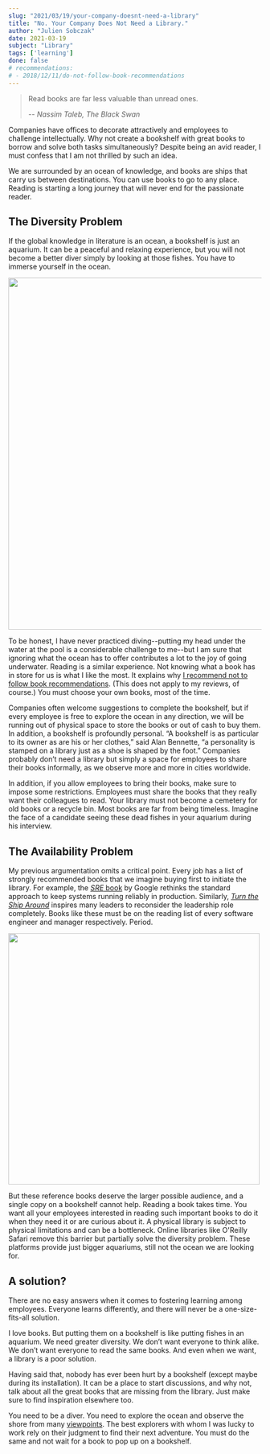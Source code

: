 ```yaml
---
slug: "2021/03/19/your-company-doesnt-need-a-library"
title: "No. Your Company Does Not Need a Library."
author: "Julien Sobczak"
date: 2021-03-19
subject: "Library"
tags: ['learning']
done: false
# recommendations:
# - 2018/12/11/do-not-follow-book-recommendations
---
```



> Read books are far less valuable than unread ones.
>
> -- <cite>Nassim Taleb, The Black Swan</cite>

<Lead>
Companies have offices to decorate attractively and employees to challenge intellectually. Why not create a bookshelf with great books to borrow and solve both tasks simultaneously? Despite being an avid reader, I must confess that I am not thrilled by such an idea.
</Lead>

We are surrounded by an ocean of knowledge, and books are ships that carry us between destinations. You can use books to go to any place. Reading is starting a long journey that will never end for the passionate reader.

## The Diversity Problem

If the global knowledge in literature is an ocean, a bookshelf is just an aquarium. It can be a peaceful and relaxing experience, but you will not become a better diver simply by looking at those fishes. You have to immerse yourself in the ocean.

<img src="/posts_resources/2021-03-19-your-company-doesnt-need-a-library/diversity.png" width="700" />

To be honest, I have never practiced diving--putting my head under the water at the pool is a considerable challenge to me--but I am sure that ignoring what the ocean has to offer contributes a lot to the joy of going underwater. Reading is a similar experience. Not knowing what a book has in store for us is what I like the most. It explains why [I recommend not to follow book recommendations](/write/2018/12/11/do-not-follow-book-recommendations). (This does not apply to my reviews, of course.) You must choose your own books, most of the time.

Companies often welcome suggestions to complete the bookshelf, but if every employee is free to explore the ocean in any direction, we will be running out of physical space to store the books or out of cash to buy them. In addition, a bookshelf is profoundly personal. “A bookshelf is as particular to its owner as are his or her clothes,” said Alan Bennette, “a personality is stamped on a library just as a shoe is shaped by the foot.” Companies probably don’t need a library but simply a space for employees to share their books informally, as we observe more and more in cities worldwide.

In addition, if you allow employees to bring their books, make sure to impose some restrictions. Employees must share the books that they really want their colleagues to read. Your library must not become a cemetery for old books or a recycle bin. Most books are far from being timeless. Imagine the face of a candidate seeing these dead fishes in your aquarium during his interview.


## The Availability Problem

My previous argumentation omits a critical point. Every job has a list of strongly recommended books that we imagine buying first to initiate the library. For example, the [_SRE_ book](/read/2016/07/01/site-reliability-engineering) by Google rethinks the standard approach to keep systems running reliably in production. Similarly, [_Turn the Ship Around_](/read/2020/05/21/turn-the-ship-around) inspires many leaders to reconsider the leadership role completely. Books like these must be on the reading list of every software engineer and manager respectively. Period.

<img src="/posts_resources/2021-03-19-your-company-doesnt-need-a-library/availability.png" width="500" />

But these reference books deserve the larger possible audience, and a single copy on a bookshelf cannot help. Reading a book takes time. You want all your employees interested in reading such important books to do it when they need it or are curious about it. A physical library is subject to physical limitations and can be a bottleneck. Online libraries like O'Reilly Safari remove this barrier but partially solve the diversity problem. These platforms provide just bigger aquariums, still not the ocean we are looking for.

## A solution?

There are no easy answers when it comes to fostering learning among employees. Everyone learns differently, and there will never be a one-size-fits-all solution.

I love books. But putting them on a bookshelf is like putting fishes in an aquarium. We need greater diversity. We don’t want everyone to think alike. We don’t want everyone to read the same books. And even when we want, a library is a poor solution.

Having said that, nobody has ever been hurt by a bookshelf (except maybe during its installation). It can be a place to start discussions, and why not, talk about all the great books that are missing from the library. Just make sure to find inspiration elsewhere too.

You need to be a diver. You need to explore the ocean and observe the shore from many [viewpoints](/write/2020/12/08/the-landscape-of-knowledge). The best explorers with whom I was lucky to work rely on their judgment to find their next adventure. You must do the same and not wait for a book to pop up on a bookshelf.
